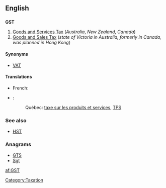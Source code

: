 ==English==

==={{initialism}}===
'''GST'''

# [[goods and services tax|Goods and Services Tax]] (''Australia'', ''New Zealand'', ''Canada'')
# [[goods and sales tax|Goods and Sales Tax]] (''state of Victoria in Australia, formerly in Canada, was planned in Hong Kong'')

====Synonyms====
* [[VAT]]

====Translations====
{{trans-top|Goods and Services Tax}}
* French: {{fr|taxe sur les produits et services}}
{{trans-mid}}
{{trans-bottom}}

{{trans-top|Goods and Sales Tax}}
{{trans-mid}}
{{trans-bottom}}

{{checktrans-top}}
* {{ttbc|fr}}:
*: Québec: [[taxe sur les produits et services]], [[TPS]]
{{trans-bottom}}

===See also===
* [[HST]]

===Anagrams===
* [[GTS#English|GTS]]
* [[Sgt#English|Sgt]]


[[Category:Taxation]]

[[af:GST]]